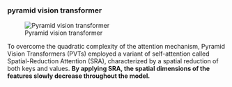 ### pyramid vision transformer

![Pyramid vision transformer](/Images/pyramid_vision_transformer.png)

To overcome the quadratic complexity of the attention mechanism, Pyramid Vision Transformers (PVTs) employed a variant of self-attention called Spatial-Reduction Attention (SRA), characterized by a spatial reduction of both keys and values. **By applying SRA, the spatial dimensions of the features slowly decrease throughout the model.**